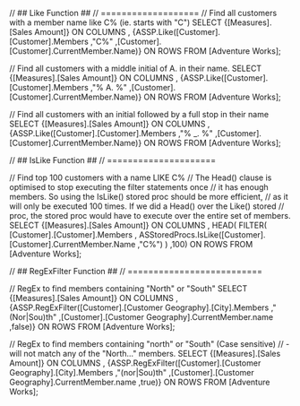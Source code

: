 
// ## Like Function ##
// ===================
// Find all customers with a member name like C% (ie. starts with "C")
SELECT
  {[Measures].[Sales Amount]} ON COLUMNS
, {ASSP.Like([Customer].[Customer].Members
			,"C%"
			,[Customer].[Customer].CurrentMember.Name)} ON ROWS
FROM [Adventure Works];

// Find all customers with a middle initial of A. in their name.
SELECT
  {[Measures].[Sales Amount]} ON COLUMNS
, {ASSP.Like([Customer].[Customer].Members
			,"% A. %"
			,[Customer].[Customer].CurrentMember.Name)} ON ROWS
FROM [Adventure Works];

// Find all customers with an initial followed by a full stop in their name
SELECT
  {[Measures].[Sales Amount]} ON COLUMNS
, {ASSP.Like([Customer].[Customer].Members
			,"% _. %"
			,[Customer].[Customer].CurrentMember.Name)} ON ROWS
FROM [Adventure Works];

// ## IsLike Function ##
// =====================

// Find top 100 customers with a name LIKE C% 
// The Head() clause is optimised to stop executing the filter statements once
// it has enough members. So using the IsLike() stored proc should be more efficient,
// as it will only be executed 100 times. If we did a Head() over the Like() stored
// proc, the stored proc would have to execute over the entire set of members.
SELECT
  {[Measures].[Sales Amount]} ON COLUMNS
	, HEAD(
		FILTER(
			[Customer].[Customer].Members
			, ASStoredProcs.IsLike([Customer].[Customer].CurrentMember.Name
								,"C%")
		)
	,100) ON ROWS
FROM [Adventure Works];


// ## RegExFilter Function ##
// ==========================

// RegEx to find members containing "North" or "South"
SELECT
  {[Measures].[Sales Amount]} ON COLUMNS
, {ASSP.RegExFilter([Customer].[Customer Geography].[City].Members
					,"(Nor|Sou)th"
					,[Customer].[Customer Geography].CurrentMember.name
					,false)} ON ROWS
FROM [Adventure Works];

// RegEx to find members containing "north" or "South" (Case sensitive)
// - will not match any of the "North..." members.
SELECT
  {[Measures].[Sales Amount]} ON COLUMNS
, {ASSP.RegExFilter([Customer].[Customer Geography].[City].Members
					,"(nor|Sou)th"
					,[Customer].[Customer Geography].CurrentMember.name
					,true)} ON ROWS
FROM [Adventure Works];

